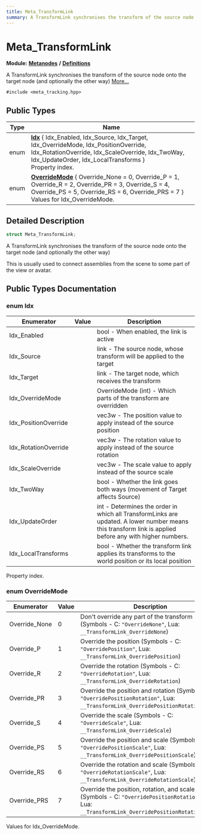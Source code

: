 ```yaml
---
title: Meta_TransformLink
summary: A TransformLink synchronises the transform of the source node onto the target node (and optionally the other way) 
---
```


# Meta_TransformLink

**Module:** **[Metanodes](../../modules/metanodes/index.mdx)** **/** **[Definitions](../../modules/metanodes/definitions.mdx)**

A TransformLink synchronises the transform of the source node onto the target node (and optionally the other way)  [More...](#detailed-description)

`#include <meta_tracking.hpp>`

## Public Types

| Type           | Name           |
| -------------- | -------------- |
| enum| **[Idx](#enum-idx)** \{ Idx_Enabled, Idx_Source, Idx_Target, Idx_OverrideMode, Idx_PositionOverride, Idx_RotationOverride, Idx_ScaleOverride, Idx_TwoWay, Idx_UpdateOrder, Idx_LocalTransforms \}<br />Property index.  |
| enum| **[OverrideMode](#enum-overridemode)** \{ Override_None = 0, Override_P = 1, Override_R = 2, Override_PR = 3, Override_S = 4, Override_PS = 5, Override_RS = 6, Override_PRS = 7 \}<br />Values for Idx_OverrideMode.  |

## Detailed Description

```cpp
struct Meta_TransformLink;
```

A TransformLink synchronises the transform of the source node onto the target node (and optionally the other way) 

This is usually used to connect assemblies from the scene to some part of the view or avatar. 

## Public Types Documentation

### enum Idx

| Enumerator | Value | Description |
| ---------- | ----- | ----------- |
| Idx_Enabled | | bool - When enabled, the link is active   |
| Idx_Source | | link - The source node, whose transform will be applied to the target   |
| Idx_Target | | link - The target node, which receives the transform   |
| Idx_OverrideMode | | OverrideMode (int) - Which parts of the transform are overridden   |
| Idx_PositionOverride | | vec3w - The position value to apply instead of the source position   |
| Idx_RotationOverride | | vec3w - The rotation value to apply instead of the source rotation   |
| Idx_ScaleOverride | | vec3w - The scale value to apply instead of the source scale   |
| Idx_TwoWay | | bool - Whether the link goes both ways (movement of Target affects Source)   |
| Idx_UpdateOrder | | int - Determines the order in which all TransformLinks are updated. A lower number means this transform link is applied before any with higher numbers.   |
| Idx_LocalTransforms | | bool - Whether the transform link applies its transforms to the world position or its local position   |

Property index. 

### enum OverrideMode

| Enumerator | Value | Description |
| ---------- | ----- | ----------- |
| Override_None | 0| Don't override any part of the transform (Symbols - C: `"OverrideNone"`, Lua: `__TransformLink_OverrideNone`)   |
| Override_P | 1| Override the position (Symbols - C: `"OverridePosition"`, Lua: `__TransformLink_OverridePosition`)   |
| Override_R | 2| Override the rotation (Symbols - C: `"OverrideRotation"`, Lua: `__TransformLink_OverrideRotation`)   |
| Override_PR | 3| Override the position and rotation (Symbols - C: `"OverridePositionRotation"`, Lua: `__TransformLink_OverridePositionRotation`)   |
| Override_S | 4| Override the scale (Symbols - C: `"OverrideScale"`, Lua: `__TransformLink_OverrideScale`)   |
| Override_PS | 5| Override the position and scale (Symbols - C: `"OverridePositionScale"`, Lua: `__TransformLink_OverridePositionScale`)   |
| Override_RS | 6| Override the rotation and scale (Symbols - C: `"OverrideRotationScale"`, Lua: `__TransformLink_OverrideRotationScale`)   |
| Override_PRS | 7| Override the position, rotation, and scale (Symbols - C: `"OverridePositionRotationScale"`, Lua: `__TransformLink_OverridePositionRotationScale`)   |

Values for Idx_OverrideMode. 
